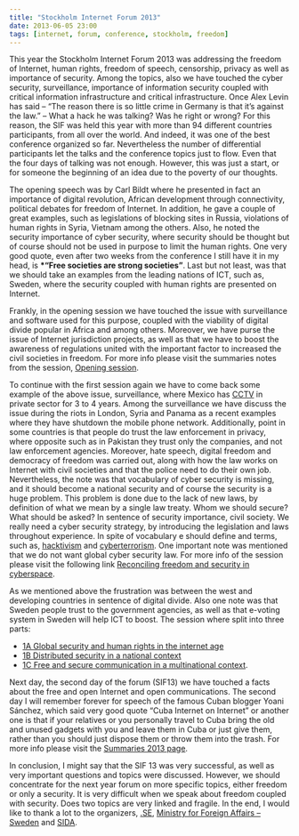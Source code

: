 ```yaml
---
title: "Stockholm Internet Forum 2013"
date: 2013-06-05 23:00
tags: [internet, forum, conference, stockholm, freedom]
---
```




This year the Stockholm Internet Forum 2013 was addressing the freedom
of Internet, human rights, freedom of speech, censorship, privacy as
well as importance of security. Among the topics, also we have touched
the cyber security, surveillance, importance of information security
coupled with critical information infrastructure and critical
infrastructure. Once Alex Levin has said – “The reason there is so
little crime in Germany is that it’s against the law.” – What a hack he
was talking? Was he right or wrong? For this reason, the SIF was held
this year with more than 94 different countries participants, from all
over the world. And indeed, it was one of the best conference organized
so far. Nevertheless the number of differential participants let the
talks and the conference topics just to flow. Even that the four days of
talking was not enough. However, this was just a start, or for someone
the beginning of an idea due to the poverty of our thoughts.



The opening speech was by Carl Bildt where he presented in fact an
importance of digital revolution, African development through
connectivity, political debates for freedom of Internet. In addition, he
gave a couple of great examples, such as legislations of blocking sites
in Russia, violations of human rights in Syria, Vietnam among the
others. Also, he noted the security importance of cyber security, where
security should be thought but of course should not be used in purpose
to limit the human rights. One very good quote, even after two weeks
from the conference I still have it in my head, is **\*“Free societies
are strong societies”**. Last but not least, was that we should take an
examples from the leading nations of ICT, such as, Sweden, where the
security coupled with human rights are presented on Internet.



Frankly, in the opening session we have touched the issue with
surveillance and software used for this purpose, coupled with the
viability of digital divide popular in Africa and among others.
Moreover, we have purse the issue of Internet jurisdiction projects, as
well as that we have to boost the awareness of regulations united with
the important factor to increased the civil societies in freedom. For
more info please visit the summaries notes from the session, [Opening
session](https://www.stockholminternetforum.se/program/opening-session/ "Opening session").



To continue with the first session again we have to come back some
example of the above issue, surveillance, where Mexico has
[CCTV](https://en.wikipedia.org/wiki/Closed-circuit_television "Closed-circuit television - Wikipedia")
in private sector for 3 to 4 years. Among the surveillance we have
discuss the issue during the riots in London, Syria and Panama as a
recent examples where they have shutdown the mobile phone network.
Additionally, point in some countries is that people do trust the law
enforcement in privacy, where opposite such as in Pakistan they trust
only the companies, and not law enforcement agencies. Moreover, hate
speech, digital freedom and democracy of freedom was carried out, along
with how the law works on Internet with civil societies and that the
police need to do their own job. Nevertheless, the note was that
vocabulary of cyber security is missing, and it should become a national
security and of course the security is a huge problem. This problem is
done due to the lack of new laws, by definition of what we mean by a
single law treaty. Whom we should secure? What should be asked? In
sentence of security importance, civil society. We really need a cyber
security strategy, by introducing the legislation and laws throughout
experience. In spite of vocabulary e should define and terms, such as,
[hacktivism](https://en.wikipedia.org/wiki/Hacktivism "Hacktivism - Wiki")
and
[cyberterrorism](https://en.wikipedia.org/wiki/Cyberterrorism "Cyberterrorism - Wiki").
One important note was mentioned that we do not want global cyber
security law. For more info of the session please visit the following
link [Reconciling freedom and security in
cyberspace](https://www.stockholminternetforum.se/program/session-1/informal-summary/ "Session 1: Reconciling freedom and security in cyberspace").

As we mentioned above the frustration was between the west and
developing countries in sentence of digital divide. Also one note was
that Sweden people trust to the government agencies, as well as that
e-voting system in Sweden will help ICT to boost. The session where
split into three parts:



-   [1A Global security and human rights in the internet
    age](https://www.stockholminternetforum.se/program/session-1a/informal-summary-of-session-1a/ "1A Global security and human rights in the internet age")
-   [1B Distributed security in a national
    context](https://www.stockholminternetforum.se/program/session-1b/informal-summary/ "1B Distributed security in a national context")
-   [1C Free and secure communication in a multinational
    context](https://www.stockholminternetforum.se/program/session-1c/informal-summary/ "1C Free and secure communication in a multinational context").



Next day, the second day of the forum (SIF13) we have touched a facts
about the free and open Internet and open communications. The second day
I will remember forever for speech of the famous Cuban blogger Yoani
Sánchez, which said very good quote “Cuba Internet on Internet” or
another one is that if your relatives or you personally travel to Cuba
bring the old and unused gadgets with you and leave them in Cuba or just
give them, rather than you should just dispose them or throw them into
the trash. For more info please visit the [Summaries 2013
page](https://www.stockholminternetforum.se/summaries-2013/ "Summaries 2013 | Stockholm Internet Forum").



In conclusion, I might say that the SIF 13 was very successful, as well
as very important questions and topics were discussed. However, we
should concentrate for the next year forum on more specific topics,
either freedom or only a security. It is very difficult when we speak
about freedom coupled with security. Does two topics are very linked and
fragile. In the end, I would like to thank a lot to the organizers,
[.SE](https://www.iis.se/ ".SE"), [Ministry for Foreign Affairs –
Sweden](https://www.government.se/sb/d/2059 "Ministry for Foreign Affairs - Sweden")
and [SIDA](https://www.sida.se/Svenska/ "SIDA").
